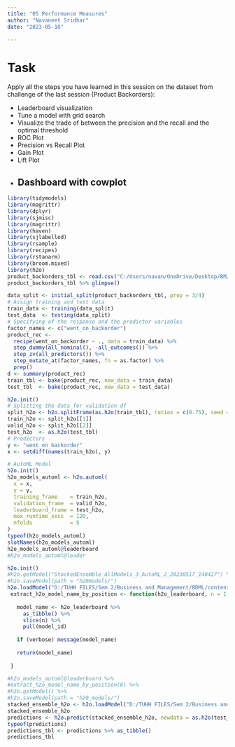 ```yaml
---
title: "05 Performance Measures"
author: "Navaneet Sridhar"
date: "2023-05-18"

---
```

# Task

Apply all the steps you have learned in this session on the dataset from challenge of the last session (Product Backorders):

* Leaderboard visualization
* Tune a model with grid search
* Visualize the trade of between the precision and the recall and the optimal threshold
* ROC Plot
* Precision vs Recall Plot
* Gain Plot
* Lift Plot
* Dashboard with cowplot
---

```r
library(tidymodels)
library(magrittr)
library(dplyr)
library(sjmisc)
library(magrittr)
library(haven)
library(sjlabelled)
library(rsample)
library(recipes)
library(rstanarm)
library(broom.mixed)
library(h2o)
product_backorders_tbl <- read.csv("C:/Users/navan/OneDrive/Desktop/BM/BDML/Machine Learning Fundamentals Data/product_backorders.csv")
product_backorders_tbl %>% glimpse()
```

```r
data_split <- initial_split(product_backorders_tbl, prop = 3/4)
# Assign training and test data
train_data <- training(data_split)
test_data  <- testing(data_split)
# Specifying of the response and the predictor variables
factor_names <- c("went_on_backorder")
product_rec <- 
  recipe(went_on_backorder ~ ., data = train_data) %>%  
  step_dummy(all_nominal(), -all_outcomes()) %>% 
  step_zv(all_predictors()) %>% 
  step_mutate_at(factor_names, fn = as.factor) %>%
  prep()
d <- summary(product_rec)
train_tbl <- bake(product_rec, new_data = train_data)
test_tbl  <- bake(product_rec, new_data = test_data)
```

```r
h2o.init()
# Splitting the data for validation df
split_h2o <- h2o.splitFrame(as.h2o(train_tbl), ratios = c(0.75), seed = 1234)
train_h2o <- split_h2o[[1]]
valid_h2o <- split_h2o[[2]]
test_h2o  <- as.h2o(test_tbl)
# Predictors
y <- "went_on_backorder"
x <- setdiff(names(train_h2o), y)
```


```r
# AutoML Model
h2o.init()
h2o_models_automl <- h2o.automl(
  x = x,
  y = y,
  training_frame    = train_h2o,
  validation_frame  = valid_h2o,
  leaderboard_frame = test_h2o,
  max_runtime_secs  = 120,
  nfolds            = 5 
)
typeof(h2o_models_automl)
slotNames(h2o_models_automl)
h2o_models_automl@leaderboard 
#h2o_models_automl@leader
```


```r
h2o.init()
#h2o.getModel("StackedEnsemble_AllModels_3_AutoML_2_20230517_140427") %>% 
#h2o.saveModel(path = "h20models/")
h2o.loadModel("D:/TUHH FILES/Sem 2/Business and Management/BDML/content/content/01_journal/h20models/StackedEnsemble_AllModels_3_AutoML_2_20230517_140427")
 extract_h2o_model_name_by_position <- function(h2o_leaderboard, n = 1, verbose = T) {
   
   model_name <- h2o_leaderboard %>%
     as_tibble() %>%
     slice(n) %>%
     pull(model_id)
   
   if (verbose) message(model_name)
   
   return(model_name)
   
 }
```


```r
#h2o_models_automl@leaderboard %>% 
#extract_h2o_model_name_by_position(6) %>% 
#h2o.getModel() %>% 
#h2o.saveModel(path = "h20_models/")
stacked_ensemble_h2o <- h2o.loadModel("D:/TUHH FILES/Sem 2/Business and Management/BDML/content/content/01_journal/h20models/StackedEnsemble_AllModels_3_AutoML_2_20230517_140427")
stacked_ensemble_h2o
predictions <- h2o.predict(stacked_ensemble_h2o, newdata = as.h2o(test_tbl))
typeof(predictions)
predictions_tbl <- predictions %>% as_tibble()
predictions_tbl
```